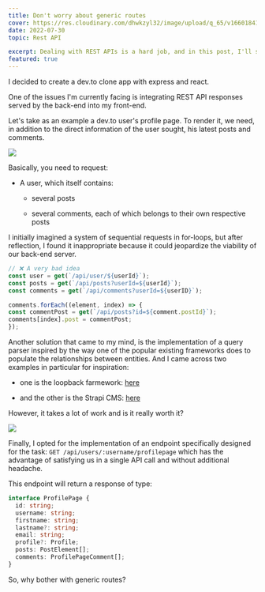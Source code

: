```yaml
---
title: Don't worry about generic routes
cover: https://res.cloudinary.com/dhwkzyl32/image/upload/q_65/v1660184118/radanfolio/posts/dont-worry-about-generic-routes/pexels-sergio-souza-1828469_bdwyrm.jpg
date: 2022-07-30
topic: Rest API

excerpt: Dealing with REST APIs is a hard job, and in this post, I'll show you why specific route is sometimes better in you API design.
featured: true
---
```


I decided to create a dev.to clone app with express and react.

One of the issues I'm currently facing is integrating REST API responses served by the back-end into my front-end.

Let's take as an example a dev.to user's profile page. To render it, we need, in addition to the direct information of the user sought, his latest posts and comments.

![](https://res.cloudinary.com/dhwkzyl32/image/upload/q_65/v1660183935/radanfolio/posts/dont-worry-about-generic-routes/image848_nz5dlr.png)

Basically, you need to request:

- A user, which itself contains:
  
  - several posts
  
  - several comments, each of which belongs to their own respective posts

I initially imagined a system of sequential requests in for-loops, but after reflection, I found it inappropriate because it could jeopardize the viability of our back-end server.


```typescript:manyRequests.ts
// ❌ A very bad idea
const user = get(`/api/user/${userId}`);
const posts = get(`/api/posts?userId=${userId}`);
const comments = get(`/api/comments?userId=${userID}`);

comments.forEach((element, index) => {
const commentPost = get(`/api/posts?id=${comment.postId}`);
comments[index].post = commentPost;
});
```

Another solution that came to my mind, is the implementation of a query parser inspired by the way one of the popular existing frameworks does to populate the relationships between entities. And I came across two examples in particular for inspiration:

- one is the loopback farmework: [here](https://loopback.io/doc/en/lb3/Relation-REST-API.html)

- and the other is the Strapi CMS: [here](https://docs.strapi.io/developer-docs/latest/developer-resources/database-apis-reference/rest/populating-fields.html#relation-media-fields)

However, it takes a lot of work and is it really worth it?

![](https://media.giphy.com/media/Ll2fajzk9DgaY/giphy.gif)

Finally, I opted for the implementation of an endpoint specifically designed for the task: `GET /api/users/:username/profilepage` which has the advantage of satisfying us in a single API call and without additional headache.

This endpoint will return a response of type:

```typescript:profilepage.ts
interface ProfilePage {
  id: string;
  username: string;
  firstname: string;
  lastname?: string;
  email: string;
  profile?: Profile;
  posts: PostElement[];
  comments: ProfilePageComment[];
}
```

So, why bother with generic routes?
